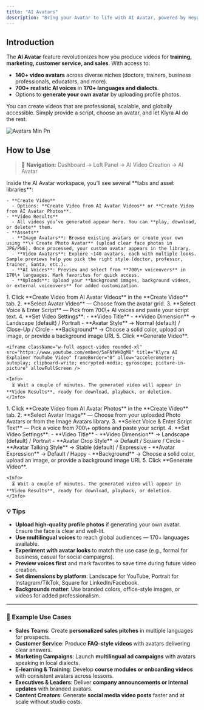 ```yaml
---
title: "AI Avatars"
description: "Bring your Avatar to life with AI Avatar, powered by Heygen. Create stunning, studio-quality videos with lifelike avatars, professional voiceovers, and multilingual support — all from a single input."
---
```


## Introduction

The **AI Avatar** feature revolutionizes how you produce videos for **training, marketing, customer service, and sales**. With access to:

- **140\+ video avatars** across diverse niches (doctors, trainers, business professionals, educators, and more).
- **700\+ realistic AI voices** in **170\+ languages and dialects**.
- Options to **generate your own avatar** by uploading profile photos.

You can create videos that are professional, scalable, and globally accessible. Simply provide a script, choose an avatar, and let Klyra AI do the rest.

![Avatars Min Pn](/images/Avatars-min.png)

## How to Use

> 🔎 **Navigation:** Dashboard → Left Panel → AI Video Creation → AI Avatar

<Steps>
  <Step title="Explore AI Avatar Workspace">
    Inside the AI Avatar workspace, you’ll see several **tabs and asset libraries**:

    - **Create Video**
      - Options: **Create Video from AI Avatar Videos** or **Create Video from AI Avatar Photos**.
    - **Video Results**
      - All videos you’ve generated appear here. You can **play, download, or delete** them.
    - **Assets**
      - **Image Avatars**: Browse existing avatars or create your own using **\+ Create Photo Avatar** (upload clear face photos in JPG/PNG). Once processed, your custom avatar appears in the library.
      - **Video Avatars**: Explore ~140 avatars, each with multiple looks. Sample previews help you pick the right style (doctor, professor, trainer, Santa, etc.).
      - **AI Voices**: Preview and select from **700\+ voiceovers** in 170\+ languages. Mark favorites for quick access.
      - **Uploads**: Upload your **background images, background videos, or external voiceovers** for added customization.
  </Step>
  <Step title="Create Video from AI Avatar Videos">
    1. Click **Create Video from AI Avatar Videos** in the **Create Video** tab.
    2. **Select Avatar Video** — Choose from the avatar grid.
    3. **Select Voice & Enter Script** — Pick from 700\+ AI voices and paste your script text.
    4. **Set Video Settings**:
       - **Video Title**
       - **Video Dimension** → Landscape (default) / Portrait
       - **Avatar Style** → Normal (default) / Close-Up / Circle
       - **Background** → Choose a solid color, upload an image, or provide a background image URL
    5. Click **Generate Video**.
    
    <iframe className="w-full aspect-video rounded-xl" src="https://www.youtube.com/embed/5aFNfWHDgM8" title="Klyra AI Explainer YouTube Video" frameBorder="0" allow="accelerometer; autoplay; clipboard-write; encrypted-media; gyroscope; picture-in-picture" allowFullScreen />

    <Info>
      ⏳ Wait a couple of minutes. The generated video will appear in **Video Results**, ready for download, playback, or deletion.
    </Info>
  </Step>
  <Step title="Create Video from AI Avatar Photos">
    1. Click **Create Video from AI Avatar Photos** in the **Create Video** tab.
    2. **Select Avatar Image** — Choose from your uploaded Photo Avatars or from the Image Avatars library.
    3. **Select Voice & Enter Script Text** — Pick a voice from 700\+ options and paste your script.
    4. **Set Video Settings**:
       - **Video Title**
       - **Video Dimension** → Landscape (default) / Portrait
       - **Avatar Crop Style** → Default / Square / Circle
       - **Avatar Talking Style** → Stable (default) / Expressive
       - **Avatar Expression** → Default / Happy
       - **Background** → Choose a solid color, upload an image, or provide a background image URL
    5. Click **Generate Video**.

    <Info>
      ⏳ Wait a couple of minutes. The generated video will appear in **Video Results**, ready for download, playback, or deletion.
    </Info>
  </Step>
</Steps>

### 💡 Tips

- **Upload high-quality profile photos** if generating your own avatar. Ensure the face is clear and well-lit.
- **Use multilingual voices** to reach global audiences — 170\+ languages available.
- **Experiment with avatar looks** to match the use case (e.g., formal for business, casual for social campaigns).
- **Preview voices first** and mark favorites to save time during future video creation.
- **Set dimensions by platform**: Landscape for YouTube, Portrait for Instagram/TikTok, Square for LinkedIn/Facebook.
- **Backgrounds matter**: Use branded colors, office-style images, or videos for added professionalism.

---

### 📌 Example Use Cases

- **Sales Teams**: Create **personalized sales pitches** in multiple languages for prospects.
- **Customer Service**: Produce **FAQ-style videos** with avatars delivering clear answers.
- **Marketing Campaigns**: Launch **multilingual ad campaigns** with avatars speaking in local dialects.
- **E-learning & Training**: Develop **course modules or onboarding videos** with consistent avatars across lessons.
- **Executives & Leaders**: Deliver **company announcements or internal updates** with branded avatars.
- **Content Creators**: Generate **social media video posts** faster and at scale without studio costs.